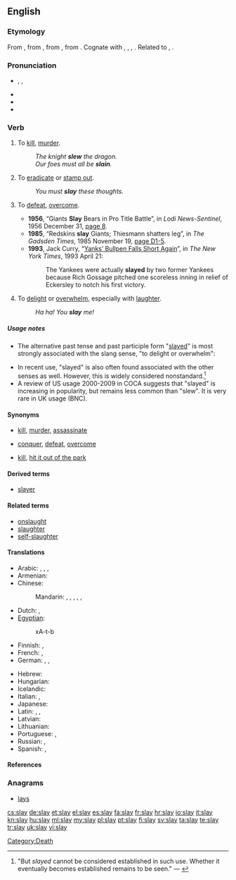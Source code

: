 ==English==

===Etymology===
From {{etyl|enm}} {{term|sleen|lang=enm}}, from {{etyl|ang}} {{term|slean|slēan|to strike, beat, smite, stamp, forge, sting, slay, kill, impact|lang=ang}}, from {{proto|Germanic|slahanan|to fight, strike, kill|lang=en}}, from {{proto|Indo-European|slak-|to hit, throw|lang=en}}. Cognate with {{etyl|nl|-}} {{term|slaan||to beat, hit, strike|lang=nl}}, {{etyl|de|-}} {{term|schlagen||to beat, hit, strike|lang=de}}, {{etyl|sv|-}} {{term|slå||to knock, beat, strike|lang=sv}}, {{etyl|is|-}} {{term|slá||to strike|lang=is}}. Related to {{l|en|slaughter}}, {{l|en|onslaught}}.

===Pronunciation===
* {{enPR|slā}}, {{IPA|/sleɪ/}}, {{SAMPA|/sleI/}}
* {{audio|En-us-slay.ogg|Audio (US)}}
* {{rhymes|eɪ}}
* {{homophones|sleigh|sley}}

===Verb===
{{en-verb|slays|slaying|'''[[slew]]''' or '''[[slayed]]'''|'''[[slain]]''' or '''[[slayed]]'''}}

# {{context|now|_|literary}} To [[kill]], [[murder]].
#: ''The knight '''slew''' the dragon.''
#: ''Our foes must all be '''slain'''.''
# {{literary}} To [[eradicate]] or [[stamp out]].
#: ''You must '''slay''' these thoughts.''
# {{by extension|colloquial}} To [[defeat]], [[overcome]].
#* '''1956''', “Giants '''Slay''' Bears in Pro Title Battle”, in ''Lodi News-Sentinel'', 1956 December 31, [http://news.google.com/newspapers?id=WSMzAAAAIBAJ&pg=5705,7365754&dq=slay page 8].
#* '''1985''', “Redskins '''slay''' Giants; Thiesmann shatters leg”, in ''The Gadsden Times'', 1985 November 19, [http://news.google.com/newspapers?id=2cIfAAAAIBAJ&pg=2781,3776224&dq=slay page D1-5].
#* '''1993''', Jack Curry, “[http://www.nytimes.com/1993/04/21/sports/baseball-yanks-bullpen-falls-short-again.html Yanks’ Bullpen Falls Short Again]”, in ''The New York Times'', 1993 April 21:
#*: The Yankees were actually '''slayed''' by two former Yankees because Rich Gossage pitched one scoreless inning in relief of Eckersley to notch his first victory.
# {{slang}} To [[delight]] or [[overwhelm]], especially with [[laughter]].
#: ''Ha ha!  You '''slay''' me!''

=====Usage notes=====
* The alternative past tense and past participle form "[[slayed]]" is most strongly associated with the slang sense, "to delight or overwhelm":
*: {{quote-book|i2=*::|1929|Harry Charles Witwer|Yes Man's Land|url=http://books.google.com/books?id=3K1EAAAAIAAJ|page=254
|passage="Cutey, you '''slayed''' me !" grins Jackie, working fast. "I guess that's what made the rest of 'em look so bad — you was so good!"}}
* In recent use, "slayed" is also often found associated with the other senses as well.  However, this is widely considered nonstandard.<ref>"But ''slayed'' cannot be considered established in such use.  Whether it eventually becomes established remains to be seen." — {{reference-book|title=Merriam-Webster's Dictionary of English Usage|url=http://books.google.com/books?id=2yJusP0vrdgC&pg=PA853&dq=%2Bslayed|id=ISBN 0877791325|author=Merriam-Webster Publishing Co.|pages=853|chapter=slay|year=1994}}</ref>
* A review of US usage 2000-2009 in COCA suggests that "slayed" is increasing in popularity, but remains less common than "slew". It is very rare in UK usage (BNC).

====Synonyms====
* {{sense|to kill, murder}} [[kill]], [[murder]], [[assassinate]]
* {{sense|to defeat, overcome}} [[conquer]], [[defeat]], [[overcome]]
* {{sense|to overwhelm or delight}} [[kill]], [[hit it out of the park]]

====Derived terms====
* [[slayer]]

====Related terms====
* [[onslaught]]
* [[slaughter]]
* [[self-slaughter]]

====Translations====
{{trans-top|to kill, murder}}
* Arabic: {{t-|ar|ذبح|tr=dhabaHa}},  {{t|ar|فطس|tr=faTTasa}},  {{t|ar|أزهق|alt=أَزهق|tr='azhaqa}},  {{t+|ar|قتل|tr=qatala}}
* Armenian: {{t-|hy|սպանել|tr=spanel}}
* Chinese:
*: Mandarin: {{t-|cmn|殺|sc=Hani}},  {{t-|cmn|杀|tr=shā|sc=Hani}}, {{t-|cmn|謀殺|sc=Hani}},  {{t-|cmn|谋杀|tr=móushā|sc=Hani}},  {{t|cmn|殘殺|sc=Hani}},  {{t|cmn|残杀|tr=cánshā|sc=Hani}}
* Dutch: {{t+|nl|doden}}, {{t+|nl|vermoorden}}
* [[Egyptian]]: {{tø|egy|ḫȝtb|alt=ḫtb|sc=Egyp}}
*: <hiero>xA-t-b</hiero>
* Finnish: {{t+|fi|tappaa}}, {{t+|fi|surmata}}
* French: {{t+|fr|tuer}}, {{t+|fr|assassiner}}
* German: {{t+|de|töten}},  {{t+|de|umbringen}},  {{t+|de|ermorden}}
{{trans-mid}}
* Hebrew: {{t+|he|רצח|tr=ratzákh}}
* Hungarian: {{t+|hu|öl}}
* Icelandic: {{t+|is|bana}}
* Italian: {{t+|it|uccidere}}, {{t-|it|assassinare}}
* Japanese: {{t+|ja|殺す|tr=korosu}}
* Latin: {{t|la|occido}}, {{t|la|interficio}}, {{t|la|per insidas inteficio}}
* Latvian: {{t|lv|kaut}}
* Lithuanian: {{t|lt|nužudyti}}
* Portuguese: {{t+|pt|matar}}, {{t+|pt|assassinar}}
* Russian: {{qualifier|perfective}} {{t+|ru|убить|tr=ubít’}},  {{qualifier|imperfective}} {{t+|ru|убивать|tr=ubivát’}}
* Spanish: {{t+|es|matar}}, {{t+|es|asesinar}}
{{trans-bottom}}

====References====
<references/>

===Anagrams===
* [[lays#English|lays]]

[[Category:Death]]

[[cs:slay]]
[[de:slay]]
[[et:slay]]
[[el:slay]]
[[es:slay]]
[[fa:slay]]
[[fr:slay]]
[[hr:slay]]
[[io:slay]]
[[it:slay]]
[[kn:slay]]
[[hu:slay]]
[[ml:slay]]
[[my:slay]]
[[pl:slay]]
[[pt:slay]]
[[fi:slay]]
[[sv:slay]]
[[ta:slay]]
[[te:slay]]
[[tr:slay]]
[[uk:slay]]
[[vi:slay]]
